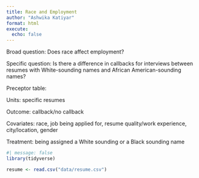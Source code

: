 ```yaml
---
title: Race and Employment
author: "Ashwika Katiyar"
format: html
execute: 
  echo: false
---
```


Broad question: Does race affect employment?

Specific question: Is there a difference in callbacks for interviews between
resumes with White-sounding names and African American-sounding names?

Preceptor table: 

Units: specific resumes 

Outcome: callback/no callback

Covariates: race, job being applied for, resume quality/work experience, city/location, gender

Treatment: being assigned a White sounding or a Black sounding name

```r
#| message: false
library(tidyverse)
```

```r
resume <- read.csv("data/resume.csv")
```


